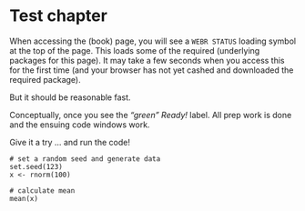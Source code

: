 # Test chapter 

When accessing the (book) page, you will see a `WEBR STATUS` loading symbol at the top of the page. 
This loads some of the required (underlying packages for this page).
It may take a few seconds when you access this for the first time (and your browser has not yet cashed and downloaded the required package).

But it should be reasonable fast. 

Conceptually, once you see the *"green" Ready!* label. All prep work is done and the ensuing code windows work.

Give it a try ... and run the code!

```webr-r
# set a random seed and generate data
set.seed(123)
x <- rnorm(100)

# calculate mean
mean(x)
```